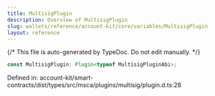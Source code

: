 ```yaml
---
title: MultisigPlugin
description: Overview of MultisigPlugin
slug: wallets/reference/account-kit/core/variables/MultisigPlugin
layout: reference
---
```


{/* This file is auto-generated by TypeDoc. Do not edit manually. */}

```ts
const MultisigPlugin: Plugin<typeof MultisigPluginAbi>;
```

Defined in: account-kit/smart-contracts/dist/types/src/msca/plugins/multisig/plugin.d.ts:28
